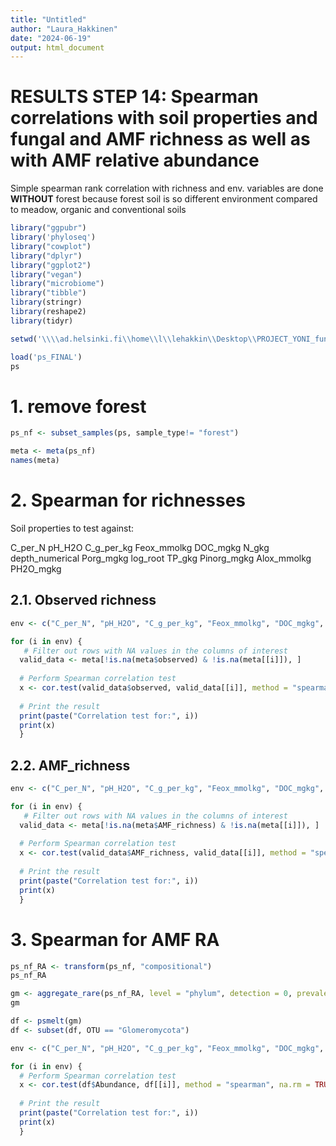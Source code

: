 ```yaml
---
title: "Untitled"
author: "Laura_Hakkinen"
date: "2024-06-19"
output: html_document
---
```


# RESULTS STEP 14: Spearman correlations with soil properties and fungal and AMF richness as well as with AMF relative abundance

Simple spearman rank correlation with richness and env. variables are done **WITHOUT** forest because forest soil is so different environment compared to meadow, organic and conventional soils

```r
library("ggpubr")
library('phyloseq')
library("cowplot")
library("dplyr")
library("ggplot2")
library("vegan")
library("microbiome")
library("tibble")
library(stringr)
library(reshape2)
library(tidyr)

setwd('\\\\ad.helsinki.fi\\home\\l\\lehakkin\\Desktop\\PROJECT_YONI_fungal_ITS')

load('ps_FINAL')
ps
```


# 1. remove forest

```r
ps_nf <- subset_samples(ps, sample_type!= "forest")

meta <- meta(ps_nf)
names(meta)
```


# 2. Spearman for richnesses


Soil properties to test against:

C_per_N
pH_H2O
C_g_per_kg
Feox_mmolkg
DOC_mgkg
N_gkg
depth_numerical
Porg_mgkg
log_root
TP_gkg
Pinorg_mgkg
Alox_mmolkg
PH2O_mgkg

## 2.1. Observed richness

```r
env <- c("C_per_N", "pH_H2O", "C_g_per_kg", "Feox_mmolkg", "DOC_mgkg", "N_gkg", "depth_numerical", "Porg_mgkg", "log_root", "TP_gkg", "Pinorg_mgkg", "Alox_mmolkg", "PH2O_mgkg")

for (i in env) {
   # Filter out rows with NA values in the columns of interest
  valid_data <- meta[!is.na(meta$observed) & !is.na(meta[[i]]), ]
  
  # Perform Spearman correlation test
  x <- cor.test(valid_data$observed, valid_data[[i]], method = "spearman")
  
  # Print the result
  print(paste("Correlation test for:", i))
  print(x)
  }


```


## 2.2. AMF_richness

```r
env <- c("C_per_N", "pH_H2O", "C_g_per_kg", "Feox_mmolkg", "DOC_mgkg", "N_gkg", "depth_numerical", "Porg_mgkg", "log_root", "TP_gkg", "Pinorg_mgkg", "Alox_mmolkg", "PH2O_mgkg")

for (i in env) {
   # Filter out rows with NA values in the columns of interest
  valid_data <- meta[!is.na(meta$AMF_richness) & !is.na(meta[[i]]), ]
  
  # Perform Spearman correlation test
  x <- cor.test(valid_data$AMF_richness, valid_data[[i]], method = "spearman")
  
  # Print the result
  print(paste("Correlation test for:", i))
  print(x)
  }

```


# 3. Spearman for AMF RA

```r
ps_nf_RA <- transform(ps_nf, "compositional")
ps_nf_RA

gm <- aggregate_rare(ps_nf_RA, level = "phylum", detection = 0, prevalence = 0 )
gm

df <- psmelt(gm)
df <- subset(df, OTU == "Glomeromycota")

env <- c("C_per_N", "pH_H2O", "C_g_per_kg", "Feox_mmolkg", "DOC_mgkg", "N_gkg", "depth_numerical", "Porg_mgkg", "log_root", "TP_gkg", "Pinorg_mgkg", "Alox_mmolkg", "PH2O_mgkg")

for (i in env) {
  # Perform Spearman correlation test
  x <- cor.test(df$Abundance, df[[i]], method = "spearman", na.rm = TRUE)
  
  # Print the result
  print(paste("Correlation test for:", i))
  print(x)
  }
```




